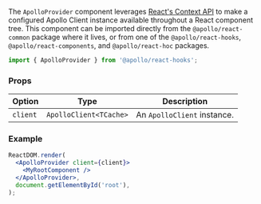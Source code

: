The `ApolloProvider` component leverages [React's Context API](https://reactjs.org/docs/context.html) to make a configured Apollo Client instance available throughout a React component tree. This component can be imported directly from the `@apollo/react-common` package where it lives, or from one of the `@apollo/react-hooks`, `@apollo/react-components`, and `@apollo/react-hoc` packages.

```js
import { ApolloProvider } from '@apollo/react-hooks';
```

### Props

| Option   | Type                       | Description                 |
| -------- | -------------------------- | --------------------------- |
| `client` | `ApolloClient<TCache>` | An `ApolloClient` instance. |

### Example

```jsx
ReactDOM.render(
  <ApolloProvider client={client}>
    <MyRootComponent />
  </ApolloProvider>,
  document.getElementById('root'),
);
```
